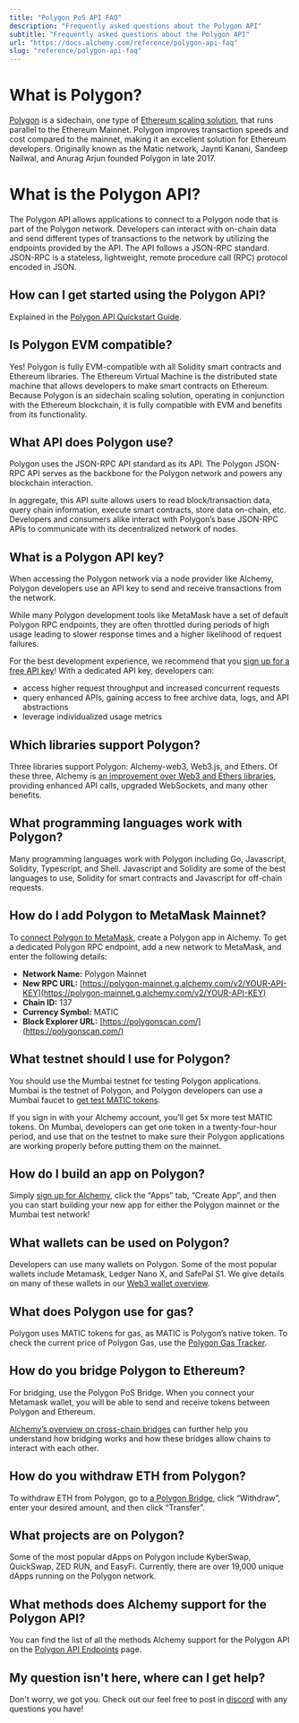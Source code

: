 ```yaml
---
title: "Polygon PoS API FAQ"
description: "Frequently asked questions about the Polygon API"
subtitle: "Frequently asked questions about the Polygon API"
url: "https://docs.alchemy.com/reference/polygon-api-faq"
slug: "reference/polygon-api-faq"
---
```


# What is Polygon?

[Polygon](https://www.alchemy.com/layer2/polygon) is a sidechain, one type of [Ethereum scaling solution](https://www.alchemy.com/overviews/sidechains-vs-layer2s), that runs parallel to the Ethereum Mainnet. Polygon improves transaction speeds and cost compared to the mainnet, making it an excellent solution for Ethereum developers. Originally known as the Matic network, Jaynti Kanani, Sandeep Nailwal, and Anurag Arjun founded Polygon in late 2017.

# What is the Polygon API?

The Polygon API allows applications to connect to a Polygon node that is part of the Polygon network. Developers can interact with on-chain data and send different types of transactions to the network by utilizing the endpoints provided by the API. The API follows a JSON-RPC standard. JSON-RPC is a stateless, lightweight, remote procedure call (RPC) protocol encoded in JSON.

## How can I get started using the Polygon API?

Explained in the [Polygon API Quickstart Guide](/reference/polygon-api-quickstart#getting-started-instructions).

## Is Polygon EVM compatible?

Yes! Polygon is fully EVM-compatible with all Solidity smart contracts and Ethereum libraries. The Ethereum Virtual Machine is the distributed state machine that allows developers to make smart contracts on Ethereum. Because Polygon is an sidechain scaling solution, operating in conjunction with the Ethereum blockchain, it is fully compatible with EVM and benefits from its functionality.

## What API does Polygon use?

Polygon uses the JSON-RPC API standard as its API. The Polygon JSON-RPC API serves as the backbone for the Polygon network and powers any blockchain interaction.

In aggregate, this API suite allows users to read block/transaction data, query chain information, execute smart contracts, store data on-chain, etc. Developers and consumers alike interact with Polygon’s base JSON-RPC APIs to communicate with its decentralized network of nodes.

## What is a Polygon API key?

When accessing the Polygon network via a node provider like Alchemy, Polygon developers use an API key to send and receive transactions from the network.

While many Polygon development tools like MetaMask have a set of default Polygon RPC endpoints, they are often throttled during periods of high usage leading to slower response times and a higher likelihood of request failures.

For the best development experience, we recommend that you [sign up for a free API key](https://www.alchemy.com/layer2/polygon)! With a dedicated API key, developers can:

* access higher request throughput and increased concurrent requests
* query enhanced APIs, gaining access to free archive data, logs, and API abstractions
* leverage individualized usage metrics

## Which libraries support Polygon?

Three libraries support Polygon: Alchemy-web3, Web3.js, and Ethers. Of these three, Alchemy is [an improvement over Web3 and Ethers libraries](/reference/use-alchemyweb3js), providing enhanced API calls, upgraded WebSockets, and many other benefits.

## What programming languages work with Polygon?

Many programming languages work with Polygon including Go, Javascript, Solidity, Typescript, and Shell. Javascript and Solidity are some of the best languages to use, Solidity for smart contracts and Javascript for off-chain requests.

## How do I add Polygon to MetaMask Mainnet?

To [connect Polygon to MetaMask](/docs/how-to-add-polygon-to-metamask#updating-polygon-mainnet), create a Polygon app in Alchemy. To get a dedicated Polygon RPC endpoint, add a new network to MetaMask, and enter the following details:

* **Network Name:** Polygon Mainnet
* **New RPC URL:** [https://polygon-mainnet.g.alchemy.com/v2/YOUR-API-KEY](https://polygon-mainnet.g.alchemy.com/v2/YOUR-API-KEY)
* **Chain ID:** 137
* **Currency Symbol:** MATIC
* **Block Explorer URL:** [https://polygonscan.com/](https://polygonscan.com/)

## What testnet should I use for Polygon?

You should use the Mumbai testnet for testing Polygon applications. Mumbai is the testnet of Polygon, and Polygon developers can use a Mumbai faucet to [get test MATIC tokens](https://mumbaifaucet.com/).

If you sign in with your Alchemy account, you’ll get 5x more test MATIC tokens. On Mumbai, developers can get one token in a twenty-four-hour period, and use that on the testnet to make sure their Polygon applications are working properly before putting them on the mainnet.

## How do I build an app on Polygon?

Simply [sign up for Alchemy](https://www.alchemy.com/layer2/polygon), click the “Apps” tab, “Create App”, and then you can start building your new app for either the Polygon mainnet or the Mumbai test network!

## What wallets can be used on Polygon?

Developers can use many wallets on Polygon. Some of the most popular wallets include Metamask, Ledger Nano X, and SafePal S1. We give details on many of these wallets in our [Web3 wallet overview](https://www.alchemy.com/web3-wallets-overview).

## What does Polygon use for gas?

Polygon uses MATIC tokens for gas, as MATIC is Polygon’s native token. To check the current price of Polygon Gas, use the [Polygon Gas Tracker](https://polygonscan.com/gastracker/).

## How do you bridge Polygon to Ethereum?

For bridging, use the Polygon PoS Bridge. When you connect your Metamask wallet, you will be able to send and receive tokens between Polygon and Ethereum.

[Alchemy’s overview on cross-chain bridges](https://alchemy.com/overviews/cross-chain-bridges) can further help you understand how bridging works and how these bridges allow chains to interact with each other.

## How do you withdraw ETH from Polygon?

To withdraw ETH from Polygon, go to [a Polygon Bridge](https://alchemy.com/overviews/cross-chain-bridges), click “Withdraw”, enter your desired amount, and then click “Transfer”.

## What projects are on Polygon?

Some of the most popular dApps on Polygon include KyberSwap, QuickSwap, ZED RUN, and EasyFi. Currently, there are over 19,000 unique dApps running on the Polygon network.

## What methods does Alchemy support for the Polygon API?

You can find the list of all the methods Alchemy support for the Polygon API on the [Polygon API Endpoints](/reference/polygon-api-endpoints) page.

## My question isn't here, where can I get help?

Don't worry, we got you. Check out our feel free to post in [discord](https://alchemy.com/discord) with any questions you have!

